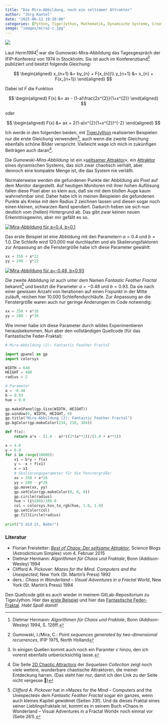 ```yaml
---
title: "Die Mira-Abbildung, noch ein seltsamer Attraktor"
author: "Jörg Kantel"
date: "2025-06-12 19:20:00"
categories: [Python, TigerJython, Mathematik, Dynamische Systeme, Creative Coding]
image: "images/mira2-c.jpg"
---
```


[![](images/mira2-b.jpg)](https://www.flickr.com/photos/schockwellenreiter/54585046143/)

Laut *Herm1994*[^1] war die Gumowski-Mira-Abbildung das Tagesgespräch der IFIP-Konferenz von 1974 in Stockholm. Sie ist auch im Konferenzband[^2] publiziert und besitzt folgende Gleichung:

[^1]: Dietmar Hermann: *Algorithmen für Chaos und Fraktale*, Bonn (Addison-Wesley) 1994, S. 126ff.
[^2]: Gumowski, I./Mira, C.: *Point sequences generated by two-dimensional recurrences*, IFIP 1975, North Holland

$$
\begin{aligned}
x_{n+1} &= by_{n} + F(x_{n})\\
y_{n+1} &= x_{n} + F(x_{n+1})
\end{aligned}
$$

Dabei ist $F$ die Funktion

$$
\begin{aligned}
F(x) &= ax - (1-a)\frac{2x^{2}}{1+x^{2}}
\end{aligned}
$$

oder

$$
\begin{aligned}
F(x) &= ax + 2(1-a)x^{2}(1+x^{2})^{-2}
\end{aligned}
$$

Ich werde in den folgenden beiden, mit [TigerJython](http://cognitiones.kantel-chaos-team.de/programmierung/python/tigerjython.html) realisierten Beispielen nur die erste Gleichung verwenden[^3], auch wenn die zweite Gleichung ebenfalls schöne Bilder verspricht. Vielleicht wage ich mich in zukünfigen Beiträgen auch daran[^4].

[^3]: In einigen Quellen kommt auch noch ein Paramter $c$ hinzu, den ich vorerst ebenfalls unberücksichtig lasse.
[^4]: Die Seite [2D Chaotic Attractors](https://sequelaencollection.home.blog/2d-chaotic-attractors/) der *Sequelaen Collection* zeigt noch viele weitere, wunderbare chaotische Attraktoren, die meiner Entdeckung harren. (Das steht hier nur, damit ich den Link zu der Seite nicht vergesse&nbsp;🥸)

Die *Gumowski-Mira-Abbildung* ist ein »[seltsamer Attraktor](https://de.wikipedia.org/wiki/Seltsamer_Attraktor)«, ein [Attraktor](http://www.spektrum.de/lexikon/physik/attraktor/926) eines dynamischen Systems, das sich zwar chaotisch verhält, aber dennoch eine kompakte Menge ist, die das System nie verläßt.

Normalerweise werden die gefundenen Punkte der Abbildung als Pixel auf dem Monitor dargestellt. Auf heutigen Monitoren mit ihrer hohen Auflösung fallen diese Pixel aber so klein aus, daß sie mit dem bloßen Auge kaum wahrnehmbar sind. Daher habe ich in meinen Beispielen die gefundenen Punkte als Kreise mit dem Radius $2$ zeichnen lassen und diesen sogar noch einen kleinen, schwarzen Rand spendiert. Dadurch heben sie sich nun deutlich vom (hellen) Hintergrund ab. Das gibt zwar keinen neuen Erkenntnisgewinn, aber mir gefällt es so.

[![Mira-Abbildung für a=0.4, b=0.1](images/mira1.jpg)](https://www.flickr.com/photos/schockwellenreiter/54585020798/)

Das erste Beispiel ist eine Abbildung mit den Parametern $a=0.4$ und $b=1.0$. Die Schleife wird 120.000 mal durchlaufen und als Skalierungsfaktoren zur Anpassung an die Fenstergröße habe ich diese Parameter gewählt:

~~~python
xx = 350 + x*22
yy = 240 - y*22
~~~

[![Mira-Abbildung für a=-0.48, b=0.93](images/mira2.jpg)](https://www.flickr.com/photos/schockwellenreiter/54583960732/)

Die zweite Abbildung ist auch unter dem Namen *Fantastic Feather Fractal* bekannt[^5] und besitzt die Parameter $a=-0.48$ und $b=0.93$. Da sie nach einer gewissen Anzahl von Iterationen auf einen Fixpunkt in der Mitte zuläuft, reichen hier 10.000 Schleifendurchläufe. Zur Anpassung an die Fenstergröße waren auch nur geringe Änderungen im Code notwendig:

[^5]: *Clifford A. Pickover* hat in »Mazes for the Mind – Computers and the Unexpected« dem *Fantastic Feather Fractal* sogar ein ganzes, wenn auch kleines Kapitel gewidmet (Seiten 33f). Und da dieses Fraktal eines seiner Lieblingsfraktale ist, kommt es in seinem Buch »Chaos in Wonderland – Visual Adventures in a Fractal World« noch einmal vor (Seite 261).

~~~python
xx = 350 + x*26
yy = 280 - y*26
~~~

Wie immer habe ich diese Parameter durch wildes Experimentieren herausbekommen. Nun aber den vollständigen Quellcode (für das Fantastische Feder-Fraktal):

~~~python
# Mira-Abbildung (2): Fantastic Feather Fractal

import gpanel as gp
import colorsys

WIDTH = 640
HEIGHT = 480
radius = 2

# Parameter
a = -0.48
b = 0.93
hue = 0.0

gp.makeGPanel(gp.Size(WIDTH, HEIGHT))
gp.window(0, WIDTH, HEIGHT, 0)
gp.title("Mira-Abbildung (2): Fantastic Feather Fractal")
gp.bgColor(gp.makeColor(234, 218, 184))

def f(x):
    return a*x - (1.0 - a)*((2*(x**2))/(1.0 + x**2))

x = 4.0
y = 0.0 
for i in range(10000):
    x1 = b*y + f(x)
    y = -x + f(x1)
    x = x1
    # Skalierungsparameter für die Fenstergröße:
    xx = 350 + x*26
    yy = 280 - y*26
    gp.move(xx, yy)
    gp.setColor(gp.makeColor(0, 0, 0))
    gp.circle(radius)
    hue = (i%100)/100.0
    col = colorsys.hsv_to_rgb(hue, 1.0, 1.0)
    gp.setColor(col)
    gp.fillCircle(radius)
    
print("I did it, Babe!")    
~~~

### Literatur

- Florian Freistetter: *[Best of Chaos: Der seltsame Attraktor](http://scienceblogs.de/astrodicticum-simplex/2015/02/04/best-of-chaos-der-seltsame-attraktor/)*, Science Blogs (Astrodicticum Simplex) vom 4. Februar 2015
- Dietmar Hermann: *Algorithmen für Chaos und Fraktale*, Bonn (Addison-Wesley) 1994
- Clifford A. Pickover: *Mazes for the Mind. Computers and the Unexpected*, New York (St. Martin’s Press) 1992
- ders.: *Chaos in Wonderland – Visual Adventures in a Fractal World*, New York (St. Martin’s Press) 1994

Den Quellcode gibt es auch wieder in meinem GitLab-Repositorium zu TigerJython. Hier das [erste Beispiel](https://gitlab.com/kantel/tigerjython/-/blob/master/fraktale/mira1.py) und hier das [Fantastische Feder-Fraktal](https://gitlab.com/kantel/tigerjython/-/blob/master/fraktale/mira2.py). *Habt Spaß damit!*